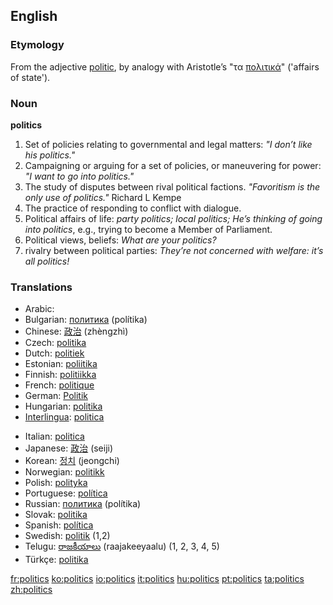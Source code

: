 ==English==

===Etymology===
From the adjective [[politic]], by analogy with Aristotle’s "τα [[πολιτικά]]" ('affairs of state').

===Noun===
'''politics''' {{p}}

#Set of policies relating to governmental and legal matters: ''"I don’t like his politics."''
#Campaigning or arguing for a set of policies, or maneuvering for power: ''"I want to go into politics."''
#The study of disputes between rival political factions. ''"Favoritism is the only use of politics."'' Richard L Kempe
#The practice of responding to conflict with dialogue.
# Political affairs of life: ''party politics; local politics; He’s thinking of going into politics'', e.g., trying to become a Member of Parliament. 
# Political views, beliefs: ''What are your politics?''
# rivalry between political parties: ''They’re not concerned with welfare: it’s all politics!''

===Translations===
{{top}}
*Arabic: {{ARchar|[[سياسة]]}} {{Unicode|(siyá:sa)}} {{f}}
*Bulgarian: [[политика]] (polítika) {{f}}
*Chinese: [[政治]] (zhèngzhì)
*Czech: [[politika]] {{f}}
*Dutch: [[politiek]] {{f}}
*Estonian: [[poliitika]]
*Finnish: [[politiikka]]
*French: [[politique]]
*German: [[Politik]] {{f}}
*Hungarian: [[politika#Hungarian|politika]]
*[[Interlingua]]: [[politica]] {{f}}
{{mid}}
*Italian: [[politica#Italian|politica]]
*Japanese: [[政治]] (seiji)
*Korean: [[정치]] (jeongchi)
*Norwegian: [[politikk]] {{m}}
*Polish: [[polityka]] {{f}}
*Portuguese: [[política]] {{f}}
*Russian: [[политика]] (polítika) {{f}}
*Slovak: [[politika#Slovak|politika]] {{f}}
*Spanish: [[política#Spanish|política]] {{f}}
*Swedish: [[politik]] {{c}} (1,2)
*Telugu: [[రాజకీయాలు]] (raajakeeyaalu) (1, 2, 3, 4, 5)
*Türkçe: [[politika#Turkish|politika]]
{{bottom}}

[[fr:politics]]
[[ko:politics]]
[[io:politics]]
[[it:politics]]
[[hu:politics]]
[[pt:politics]]
[[ta:politics]]
[[zh:politics]]